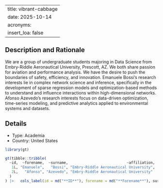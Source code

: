 
---
title: vibrant-cabbage
date: 2025-10-14
acronyms:
  insert_loa: false
---

## Description and Rationale

We are a group of undergraduate students majoring in Data Science from Embry-Riddle Aeronautical University, Prescott, AZ.
We both share passion for aviation and performance analysis. We have the desire to push the boundaries of safety, efficiency, and innovation.
Emanuele Bossi's research interests lie in complex network science and inference, specifically in the development of sparse regression models and optimization-based methods to understand and influence interactions within high-dimensional networks.
Afonso Azevedo's research interests focus on data-driven optimization, time-series modeling, and predictive analytics applied to environmental systems and datasets.

## Details

* Type: Academia
* Country: United States

```r
library(gt)

gt(tibble::tribble(
  ~id,  ~forename,  ~surname,                           ~affiliation,
   1L, "Emanuele",   "Bossi", "Embry-Riddle Aeronautical University",
   2L,   "Afonso", "Azevedo", "Embry-Riddle Aeronautical University"
  )
) |>   cols_label(id = md("**ID**"), forename = md("**Forename**"), surname ~ md("**Surname**"), affiliation ~ md("**Affiliation**"))
```
